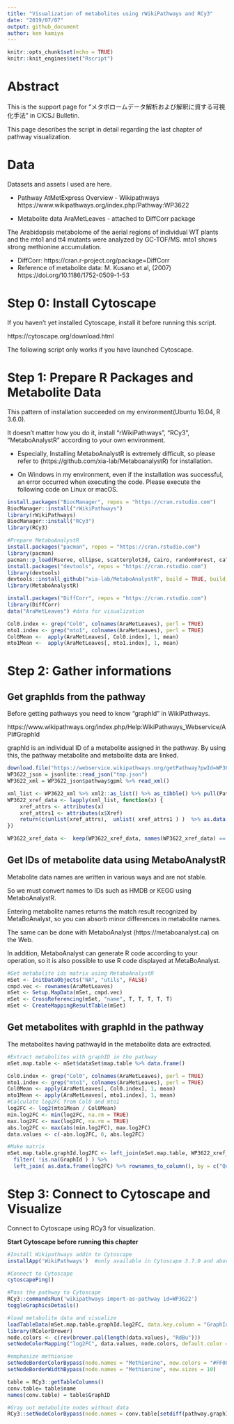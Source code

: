 ```yaml
---
title: "Visualization of metabolites using rWikiPathways and RCy3"
date: "2019/07/07"
output: github_document
author: ken kamiya
---
```


```r
knitr::opts_chunk$set(echo = TRUE)
knitr::knit_engines$set("Rscript")
```

# Abstract
This is the support page for "メタボロームデータ解析および解釈に資する可視化手法" in CICSJ Bulletin.

This page describes the script in detail regarding the last chapter of pathway visualization.

# Data
Datasets and assets I used are here.


 - Pathway 
   AtMetExpress Overview - Wikipathways https://www.wikipathways.org/index.php/Pathway:WP3622

 - Metabolite data
  AraMetLeaves - attached to DiffCorr package


  The Arabidopsis metabolome of the aerial regions of individual WT plants and the mto1 and tt4 mutants were analyzed by GC-TOF/MS.
  mto1 shows strong methionine accumulation.
  
   - DiffCorr: https://cran.r-project.org/package=DiffCorr
   - Reference of metabolite data: M. Kusano et al, (2007) https://doi.org/10.1186/1752-0509-1-53


# Step 0: Install Cytoscape
If you haven't yet installed Cytoscape, install it before running this script.

https://cytoscape.org/download.html

The following script only works if you have launched Cytoscape.

# Step 1: Prepare R Packages and Metabolite Data
This pattern of installation succeeded on my environment(Ubuntu 16.04, R 3.6.0).

It doesn't matter how you do it, install "rWikiPathways", "RCy3", "MetaboAnalystR" according to your own environment.

 - Especially, Installing MetaboAnalystR is extremely difficult, so please refer to (https://github.com/xia-lab/MetaboanalystR) for installation.

 - On Windows in my environment, even if the installation was successful, an error occurred when executing the code. Please execute the following code on Linux or macOS.

```r
install.packages("BiocManager", repos = "https://cran.rstudio.com")
BiocManager::install("rWikiPathways")
library(rWikiPathways)
BiocManager::install("RCy3")
library(RCy3)

#Prepare MetaboAnalystR
install.packages("pacman", repos = "https://cran.rstudio.com")
library(pacman)
pacman::p_load(Rserve, ellipse, scatterplot3d, Cairo, randomForest, caTools, e1071, som, impute, pcaMethods, RJSONIO, ROCR, globaltest, GlobalAncova, Rgraphviz, preprocessCore, genefilter, pheatmap, SSPA, sva, Rcpp, pROC, data.table, limma, car, fitdistrplus, lars, Hmisc, magrittr, methods, xtable, pls, caret, lattice, igraph, gplots, KEGGgraph, reshape, RColorBrewer, tibble, siggenes, plotly, xcms, CAMERA, fgsea, MSnbase, BiocParallel, metap, reshape2, scales)
install.packages("devtools", repos = "https://cran.rstudio.com")
library(devtools)
devtools::install_github("xia-lab/MetaboAnalystR", build = TRUE, build_opts = c("--no-resave-data", "--no-manual", "--no-build-vignettes"))
library(MetaboAnalystR)
```
```r
install.packages("DiffCorr", repos = "https://cran.rstudio.com")
library(DiffCorr)
data("AraMetLeaves") #data for visualization

Col0.index <- grep("Col0", colnames(AraMetLeaves), perl = TRUE)
mto1.index <- grep("mto1", colnames(AraMetLeaves), perl = TRUE)
Col0Mean <-  apply(AraMetLeaves[, Col0.index], 1, mean)
mto1Mean <-  apply(AraMetLeaves[, mto1.index], 1, mean)
```

# Step 2: Gather informations

## Get graphIds from the pathway
Before getting pathways you need to know "graphId" in WikiPathways.

https://www.wikipathways.org/index.php/Help:WikiPathways_Webservice/API#GraphId

graphId is an individual ID of a metabolite assigned in the pathway. By using this, the pathway metabolite and metabolite data are linked.

```r
download.file("https://webservice.wikipathways.org/getPathway?pwId=WP3622&format=json",destfile = "tmp.json")
WP3622_json = jsonlite::read_json("tmp.json")
WP3622_xml = WP3622_json$pathway$gpml %>% read_xml()

xml_list <- WP3622_xml %>% xml2::as_list() %>% as_tibble() %>% pull(Pathway)
WP3622_xref_data <- lapply(xml_list, function(x) {
    xref_attrs <- attributes(x)
    xref_attrs1 <- attributes(x$Xref)
    return(c(unlist(xref_attrs),  unlist( xref_attrs1 ) )  %>% as.data.frame() %>% t() %>% as.data.frame() ) 
})

WP3622_xref_data <-  keep(WP3622_xref_data, names(WP3622_xref_data) == "DataNode") %>% bind_rows(.id = "DataNode")
```

## Get IDs of metabolite data using MetaboAnalystR
Metabolite data names are written in various ways and are not stable.

So we must convert names to IDs such as HMDB or KEGG using MetaboAnalystR.

Entering metabolite names returns the match result recognized by MetaBoAnalyst, so you can absorb minor differences in metabolite names.

The same can be done with MetaboAnalyst (https://metaboanalyst.ca) on the Web. 

In addition, MetaboAnalyst can generate R code according to your operation, so it is also possible to use R code displayed at MetaBoAnalyst.


```r
#Get metabolite ids matrix using MetaboAnalystR
mSet <- InitDataObjects("NA", "utils", FALSE)
cmpd.vec <- rownames(AraMetLeaves)
mSet <- Setup.MapData(mSet, cmpd.vec)
mSet <- CrossReferencing(mSet, "name", T, T, T, T, T)
mSet <- CreateMappingResultTable(mSet)
```

## Get metabolites with graphId in the pathway

The metabolites having pathwayId in the metabolite data are extracted.

```r
#Extract metabolites with graphID in the pathway
mSet.map.table <- mSet$dataSet$map.table %>% data.frame()

Col0.index <- grep("Col0", colnames(AraMetLeaves), perl = TRUE)
mto1.index <- grep("mto1", colnames(AraMetLeaves), perl = TRUE)
Col0Mean <- apply(AraMetLeaves[, Col0.index], 1, mean)
mto1Mean <- apply(AraMetLeaves[, mto1.index], 1, mean)
#Calculate log2FC from Col0 and mto1
log2FC <- log2(mto1Mean / Col0Mean)
min.log2FC <- min(log2FC, na.rm = TRUE)
max.log2FC <- max(log2FC, na.rm = TRUE)
abs.log2FC <- max(abs(min.log2FC), max.log2FC)
data.values <- c(-abs.log2FC, 0, abs.log2FC)

#Make matrix
mSet.map.table.graphId.log2FC <- left_join(mSet.map.table, WP3622_xref_data %>% filter(Database == "HMDB"), by = c("HMDB" = "ID")) %>%
  filter( !is.na(GraphId ) ) %>%
  left_join( as.data.frame(log2FC) %>% rownames_to_column(), by = c("Query" = "rowname") )
```

# Step 3: Connect to Cytoscape and Visualize

Connect to Cytoscape using RCy3 for visualization.

**Start Cytoscape before running this chapter**

```r
#Install Wikipathways addin to Cytoscape
installApp('WikiPathways')  #only available in Cytoscape 3.7.0 and above

#Connect to Cytoscape
cytoscapePing()

#Pass the pathway to Cytoscape
RCy3::commandsRun('wikipathways import-as-pathway id=WP3622') 
toggleGraphicsDetails()

#load metabolite data and visualize 
loadTableData(mSet.map.table.graphId.log2FC, data.key.column = "GraphId", table.key.column = "GraphID")
library(RColorBrewer)
node.colors <- c(rev(brewer.pal(length(data.values), "RdBu")))
setNodeColorMapping("log2FC", data.values, node.colors, default.color = "#FFFFFF", style.name = "WikiPathways")

#emphasize methionine
setNodeBorderColorBypass(node.names = "Methionine", new.colors = "#FF0000")
setNodeBorderWidthBypass(node.names = "Methionine", new.sizes = 10)

table = RCy3::getTableColumns()
conv.table= table$name
names(conv.table) = table$GraphID

#Gray out metabolite nodes without data
RCy3::setNodeColorBypass(node.names = conv.table[setdiff(pathway.graphIds, mSet.graphIds)], new.colors = "#c0c0c0")
```

